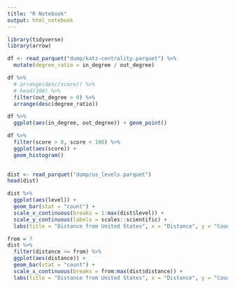 ```yaml
---
title: "R Notebook"
output: html_notebook
---
```



```r
library(tidyverse)
library(arrow)
```

```r
df <- read_parquet("dump/katz-centrality.parquet") %>%
  mutate(degree_ratio = in_degree / out_degree)
```

```r
df %>%
  # arrange(desc(score)) %>%
  # head(100) %>%
  filter(out_degree > 0) %>%
  arrange(desc(degree_ratio))
```


```r
df %>%
  ggplot(aes(in_degree, out_degree)) + geom_point()
```





```r
df %>% 
  filter(score > 0, score < 100) %>%
  ggplot(aes(score)) + 
  geom_histogram()
    
```




```r
dist <- read_parquet("dump/us_levels.parquet")
head(dist)
```
```r
dist %>%
  ggplot(aes(level)) + 
  geom_bar(stat = "count") +
  scale_x_continuous(breaks = 1:max(dist$level)) +
  scale_y_continuous(labels = scales::scientific) +
  labs(title = "Distance from United States", x = "Distance", y = "Count", subtitle = "How many clicks away?")
```
```r
from = 7
dist %>%
  filter(distance >= from) %>%
  ggplot(aes(distance)) + 
  geom_bar(stat = "count") +
  scale_x_continuous(breaks = from:max(dist$distance)) +
  labs(title = "Distance from United States", x = "Distance", y = "Count", subtitle = "From 7 clicks away")
```

